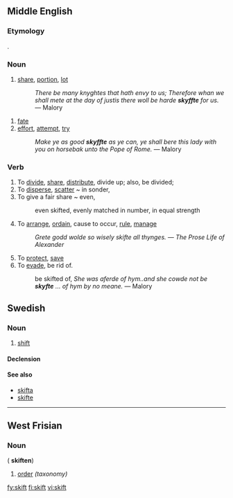 ==Middle English==

===Etymology===
{{etyl|ang}} {{term|sciftan|sciftan|To divide, distribute, allot, place, order, arrange|lang=ang}}.

===Noun===
{{en-noun}}

# [[share]], [[portion]], [[lot]]
#: ''There be many knyghtes that hath envy to us; Therefore whan we shall mete at the day of justis there woll be harde '''skyffte''' for us.'' &mdash; Malory

# [[fate]] 
# [[effort]], [[attempt]], [[try]]
#: ''Make ye as good '''skyffte''' as ye can, ye shall bere this lady with you on horsebak unto the Pope of Rome.'' &mdash; Malory

===Verb===
{{enm-conj|stem=skift}}

# To [[divide]], [[share]], [[distribute]], divide up; also, be divided; 
# To [[disperse]], [[scatter]] ~ in sonder,
# To give a fair share ~ even, 
#: even skifted, evenly matched in number, in equal strength
# To [[arrange]], [[ordain]], cause to occur, [[rule]], [[manage]]
#: ''Grete godd wolde so wisely skifte all thynges.'' &mdash; ''The Prose Life of Alexander''
# To [[protect]], [[save]]
# To [[evade]], be rid of.
#: be skifted of, ''She was aferde of hym..and she cowde not be '''skyfte''' … of hym by no meane.'' &mdash; Malory


==Swedish==

===Noun===
{{sv-noun|g=n}}

# [[shift]]

====Declension====
{{sv-noun-irreg-n}}

====See also====
* [[skifta]]
* [[skifte]]

----

==West Frisian==

===Noun===
{{infl|fy|noun|g=n}} ({{p}} '''skiften''')

# [[order]] ''(taxonomy)''

[[fy:skift]]
[[fi:skift]]
[[vi:skift]]